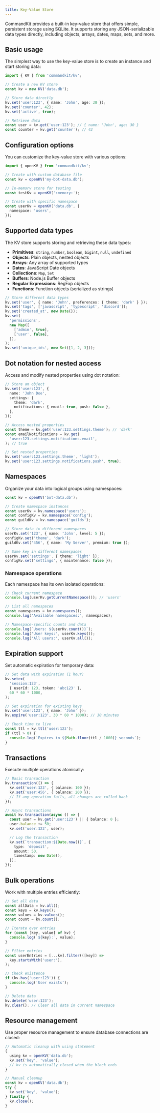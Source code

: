 ```yaml
---
title: Key-Value Store
---
```


CommandKit provides a built-in key-value store that offers simple,
persistent storage using SQLite. It supports storing any
JSON-serializable data types directly, including objects, arrays,
dates, maps, sets, and more.

## Basic usage

The simplest way to use the key-value store is to create an instance
and start storing data:

```typescript
import { KV } from 'commandkit/kv';

// Create a new KV store
const kv = new KV('data.db');

// Store data directly
kv.set('user:123', { name: 'John', age: 30 });
kv.set('counter', 42);
kv.set('active', true);

// Retrieve data
const user = kv.get('user:123'); // { name: 'John', age: 30 }
const counter = kv.get('counter'); // 42
```

## Configuration options

You can customize the key-value store with various options:

```typescript
import { openKV } from 'commandkit/kv';

// Create with custom database file
const kv = openKV('my-bot-data.db');

// In-memory store for testing
const testKv = openKV(':memory:');

// Create with specific namespace
const userKv = openKV('data.db', {
  namespace: 'users',
});
```

## Supported data types

The KV store supports storing and retrieving these data types:

- **Primitives**: `string`, `number`, `boolean`, `bigint`, `null`,
  `undefined`
- **Objects**: Plain objects, nested objects
- **Arrays**: Any array of supported types
- **Dates**: JavaScript Date objects
- **Collections**: `Map`, `Set`
- **Buffers**: Node.js Buffer objects
- **Regular Expressions**: RegExp objects
- **Functions**: Function objects (serialized as strings)

```typescript
// Store different data types
kv.set('user', { name: 'John', preferences: { theme: 'dark' } });
kv.set('tags', ['javascript', 'typescript', 'discord']);
kv.set('created_at', new Date());
kv.set(
  'permissions',
  new Map([
    ['admin', true],
    ['user', false],
  ]),
);
kv.set('unique_ids', new Set([1, 2, 3]));
```

## Dot notation for nested access

Access and modify nested properties using dot notation:

```typescript
// Store an object
kv.set('user:123', {
  name: 'John Doe',
  settings: {
    theme: 'dark',
    notifications: { email: true, push: false },
  },
});

// Access nested properties
const theme = kv.get('user:123.settings.theme'); // 'dark'
const emailNotifications = kv.get(
  'user:123.settings.notifications.email',
); // true

// Set nested properties
kv.set('user:123.settings.theme', 'light');
kv.set('user:123.settings.notifications.push', true);
```

## Namespaces

Organize your data into logical groups using namespaces:

```typescript
const kv = openKV('bot-data.db');

// Create namespace instances
const userKv = kv.namespace('users');
const configKv = kv.namespace('config');
const guildKv = kv.namespace('guilds');

// Store data in different namespaces
userKv.set('123', { name: 'John', level: 5 });
configKv.set('theme', 'dark');
guildKv.set('456', { name: 'My Server', premium: true });

// Same key in different namespaces
userKv.set('settings', { theme: 'light' });
configKv.set('settings', { maintenance: false });
```

### Namespace operations

Each namespace has its own isolated operations:

```typescript
// Check current namespace
console.log(userKv.getCurrentNamespace()); // 'users'

// List all namespaces
const namespaces = kv.namespaces();
console.log('Available namespaces:', namespaces);

// Namespace-specific counts and data
console.log(`Users: ${userKv.count()}`);
console.log('User keys:', userKv.keys());
console.log('All users:', userKv.all());
```

## Expiration support

Set automatic expiration for temporary data:

```typescript
// Set data with expiration (1 hour)
kv.setex(
  'session:123',
  { userId: 123, token: 'abc123' },
  60 * 60 * 1000,
);

// Set expiration for existing keys
kv.set('user:123', { name: 'John' });
kv.expire('user:123', 30 * 60 * 1000); // 30 minutes

// Check time to live
const ttl = kv.ttl('user:123');
if (ttl > 0) {
  console.log(`Expires in ${Math.floor(ttl / 1000)} seconds`);
}
```

## Transactions

Execute multiple operations atomically:

```typescript
// Basic transaction
kv.transaction(() => {
  kv.set('user:123', { balance: 100 });
  kv.set('user:456', { balance: 200 });
  // If any operation fails, all changes are rolled back
});

// Async transactions
await kv.transaction(async () => {
  const user = kv.get('user:123') || { balance: 0 };
  user.balance += 50;
  kv.set('user:123', user);

  // Log the transaction
  kv.set(`transaction:${Date.now()}`, {
    type: 'deposit',
    amount: 50,
    timestamp: new Date(),
  });
});
```

## Bulk operations

Work with multiple entries efficiently:

```typescript
// Get all data
const allData = kv.all();
const keys = kv.keys();
const values = kv.values();
const count = kv.count();

// Iterate over entries
for (const [key, value] of kv) {
  console.log(`${key}:`, value);
}

// Filter entries
const userEntries = [...kv].filter(([key]) =>
  key.startsWith('user:'),
);

// Check existence
if (kv.has('user:123')) {
  console.log('User exists');
}

// Delete data
kv.delete('user:123');
kv.clear(); // Clear all data in current namespace
```

## Resource management

Use proper resource management to ensure database connections are
closed:

```typescript
// Automatic cleanup with using statement
{
  using kv = openKV('data.db');
  kv.set('key', 'value');
  // kv is automatically closed when the block ends
}

// Manual cleanup
const kv = openKV('data.db');
try {
  kv.set('key', 'value');
} finally {
  kv.close();
}
```
